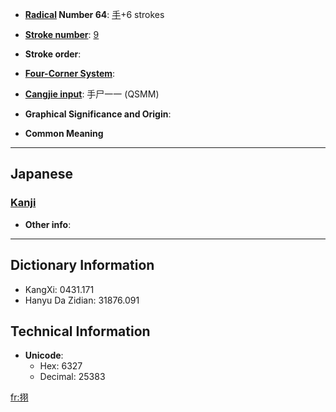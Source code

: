 * '''[[Wiktionary:Chinese radical index| Radical]] Number 64''': [[Wiktionary:Chinese radical index 手|手]]+6 strokes

* '''[[Wiktionary:Chinese total strokes index|Stroke number]]''': [[Wiktionary:Chinese total strokes index 9|9]]

* '''Stroke order''': 

* '''[[Wiktionary:Chinese four corner index|Four-Corner System]]''': 

* '''[[Wiktionary:Chinese Cangjie index|Cangjie input]]''': 手尸一一 (QSMM)

* '''Graphical Significance and Origin''': 

* '''Common Meaning'''

----

==Japanese==
===[[Kanji]]===
{{kanji|on readings=[[く]] (ku)|kun readings=}}

* '''Other info''':  

----

== Dictionary Information ==

* KangXi: 0431.171
* Hanyu Da Zidian: 31876.091

== Technical Information ==

* '''Unicode''':
** Hex: 6327
** Decimal: 25383

[[fr:挧]]